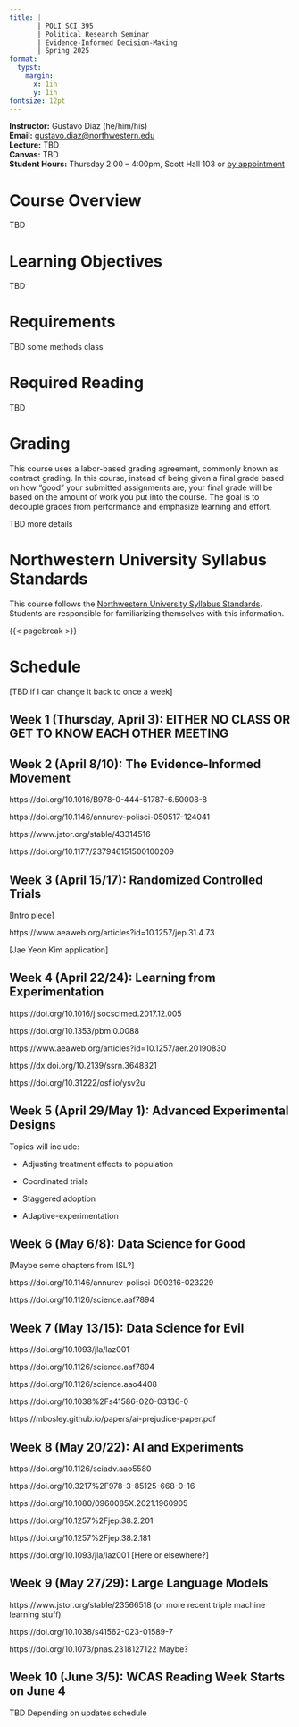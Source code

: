```yaml
---
title: |
       | POLI SCI 395
       | Political Research Seminar
       | Evidence-Informed Decision-Making
       | Spring 2025
format: 
  typst:
    margin:
      x: 1in
      y: 1in
fontsize: 12pt
---
```


```{=typst} 
#show link: set text(blue)
```

<!-- Remember double space for line skip -->
**Instructor:** Gustavo Diaz (he/him/his)  
**Email:** <gustavo.diaz@northwestern.edu>  
**Lecture:**  TBD  
**Canvas:** TBD  
**Student Hours:** Thursday 2:00 -- 4:00pm, Scott Hall 103 or [by appointment](https://calendly.com/gustavo-diaz-nu/meetings)

# Course Overview

TBD

# Learning Objectives

TBD


# Requirements

TBD some methods class

# Required Reading

TBD 


# Grading

This course uses a labor-based grading agreement, commonly known as contract grading. In this course, instead of being given a final grade based on how “good” your submitted assignments are, your final grade will be based on the amount of work you put into the course. The goal is to decouple grades from performance and emphasize learning and effort.

TBD more details




# Northwestern University Syllabus Standards

This course follows the [Northwestern University Syllabus Standards](https://www.registrar.northwestern.edu/registration-graduation/northwestern-university-syllabus-standards.html). Students are responsible for familiarizing themselves with this information.


{{< pagebreak >}}

# Schedule

<!-- Check Out Marbach course -->
<!-- https://www.moritz-marbach.com/PUBL0097/ -->

[TBD if I can change it back to once a week]

<!-- Save this because it also applies to ps210 -->
## Week 1 (Thursday, April 3): EITHER NO CLASS OR GET TO KNOW EACH OTHER MEETING

## Week 2 (April 8/10): The Evidence-Informed Movement

<!-- Codex is not April 8 but I should be able to make it -->

https://doi.org/10.1016/B978-0-444-51787-6.50008-8


https://doi.org/10.1146/annurev-polisci-050517-124041

https://www.jstor.org/stable/43314516

https://doi.org/10.1177/237946151500100209




## Week 3 (April 15/17): Randomized Controlled Trials

[Intro piece]

https://www.aeaweb.org/articles?id=10.1257/jep.31.4.73

[Jae Yeon Kim application]

## Week 4 (April 22/24): Learning from Experimentation

https://doi.org/10.1016/j.socscimed.2017.12.005

https://doi.org/10.1353/pbm.0.0088

https://www.aeaweb.org/articles?id=10.1257/aer.20190830

https://dx.doi.org/10.2139/ssrn.3648321

https://doi.org/10.31222/osf.io/ysv2u


## Week 5 (April 29/May 1): Advanced Experimental Designs

Topics will include:

- Adjusting treatment effects to population

- Coordinated trials

- Staggered adoption

- Adaptive-experimentation



## Week 6 (May 6/8): Data Science for Good

[Maybe some chapters from ISL?]

https://doi.org/10.1146/annurev-polisci-090216-023229

<!-- Olivella tree based methods in political science  -->

https://doi.org/10.1126/science.aaf7894



## Week 7 (May 13/15): Data Science for Evil

https://doi.org/10.1093/jla/laz001

<!-- [Imai paper on helping judges make decisions] -->
https://doi.org/10.1126/science.aaf7894

https://doi.org/10.1126/science.aao4408

https://doi.org/10.1038%2Fs41586-020-03136-0

https://mbosley.github.io/papers/ai-prejudice-paper.pdf


## Week 8 (May 20/22): AI and Experiments

<!-- Algorithmic bias/fairness -->
https://doi.org/10.1126/sciadv.aao5580

https://doi.org/10.3217%2F978-3-85125-668-0-16

https://doi.org/10.1080/0960085X.2021.1960905

https://doi.org/10.1257%2Fjep.38.2.201

https://doi.org/10.1257%2Fjep.38.2.181

https://doi.org/10.1093/jla/laz001 [Here or elsewhere?]



## Week 9 (May 27/29): Large Language Models

<!-- Super fancy stuff  -->

https://www.jstor.org/stable/23566518 (or more recent triple machine learning stuff)

https://doi.org/10.1038/s41562-023-01589-7

https://doi.org/10.1073/pnas.2318127122 Maybe?

## Week 10 (June 3/5): WCAS Reading Week Starts on June 4

TBD Depending on updates schedule